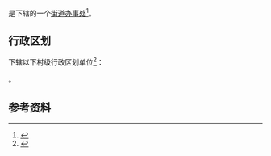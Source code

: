 {{中国乡级行政区|42/06/06/070/000}}

'''{{PAGENAMEBASE}}'''是{{PRC admin/fullname|42/06/06/070/000|3}}下辖的一个[[街道办事处|街道办事处]]<ref>{{PRC admin/ref sgc|{{PRC admin/parent|42/06/06/070/000}}}}</ref>。

== 行政区划 ==
{{PAGENAMEBASE}}下辖以下村级行政区划单位<ref>{{PRC admin/ref sgc|42/06/06/070/000}}</ref>：

{{PRC admin/children|42/06/06/070/000}}。

== 参考资料 ==
{{reflist}}

{{湖北行政区划小作品}}
{{PRC admin/navcat|42/06/06/070/000}}